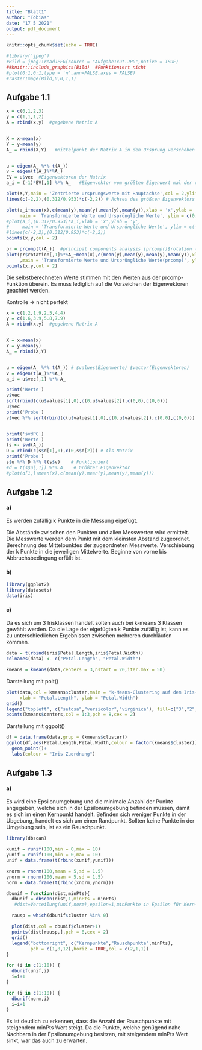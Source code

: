 ```yaml
---
title: "Blatt1"
author: "Tobias"
date: "17 5 2021"
output: pdf_document
---
```


```r
knitr::opts_chunk$set(echo = TRUE)
```

```r
#library('jpeg')
#Bild = jpeg::readJPEG(source = "Aufgabe1cut.JPG",native = TRUE)
##knitr::include_graphics(Bild)  #Funktioniert nicht
#plot(0:1,0:1,type = 'n',ann=FALSE,axes = FALSE)
#rasterImage(Bild,0,0,1,1)
```


## Aufgabe 1.1
```r
x = c(0,1,2,3)
y = c(1,1,1,2)
A = rbind(x,y)  #gegebene Matrix A


X = x-mean(x)
Y = y-mean(y)
A_ = rbind(X,Y)   #Mittelpunkt der Matrix A in den Ursprung verschoben


u = eigen(A_ %*% t(A_))
v = eigen(t(A_)%*%A_)
EV = u$vec  #Eigenvektoren der Matrix 
a_i = (-1)*EV[,1] %*% A_   #Eigenvektor vom größten Eigenwert mal der verschobenen Matrix
```



```r
plot(X,Y,main = 'Zentrierte ursprungswerte mit Hauptachse',col = 2,ylim = c(-1,2))
lines(c(-2,2),(0.312/0.953)*c(-2,2)) # Achses des größten Eigenvektors
```

```r
 
plot(a_i+mean(x),c(mean(y),mean(y),mean(y),mean(y)),xlab = 'x',ylab = 'y',
     main = 'Transformierte Werte und Ursprüngliche Werte', ylim = c(0,3))
#plot(a_i,(0.312/0.953)*a_i,xlab = 'x',ylab = 'y',
#     main = 'Transformierte Werte und Ursprüngliche Werte', ylim = c(-2,2))
#lines(c(-2,2),(0.312/0.953)*c(-2,2))
points(x,y,col = 2)

pr = prcomp(t(A_))  #principal components analysis (prcomp()$rotation -> Eigenvektoren)
plot(pr$rotation[,1]%*%A_+mean(x),c(mean(y),mean(y),mean(y),mean(y)),xlab = 'x',ylab = 'y'
     ,main = 'Transformierte Werte und Ursprüngliche Werte(prcomp)', ylim = c(0,3))
points(x,y,col = 2)
```
Die selbstberechneten Werte stimmen mit den Werten aus der prcomp-Funktion überein.
Es muss lediglich auf die Vorzeichen der Eigenvektoren geachtet werden.

Kontrolle -> nicht perfekt
```r
x = c(1.2,1.9,2.5,4.4)
y = c(1.6,3.9,5.8,7.9)
A = rbind(x,y)  #gegebene Matrix A


X = x-mean(x)
Y = y-mean(y)
A_ = rbind(X,Y)


u = eigen(A_ %*% t(A_)) # $values(Eigenwerte) $vector(Eigenvektoren)
v = eigen(t(A_)%*%A_)
a_i = u$vec[,1] %*% A_

print('Werte')
v$vec
sqrt(rbind(c(u$values[1],0),c(0,u$values[2]),c(0,0),c(0,0)))
u$vec
print('Probe')
v$vec %*% sqrt(rbind(c(u$values[1],0),c(0,u$values[2]),c(0,0),c(0,0))) %*% u$vec


print('svdPC')
print('Werte')
(s <- svd(A_))
D = rbind(c(s$d[1],0),c(0,s$d[2])) # Als Matrix
print('Probe')
s$u %*% D %*% t(s$v)    # Funktioniert
#d = t(s$u[,1]) %*% A_   # Größter Eigenvektor
#plot(d[1,]+mean(x),c(mean(y),mean(y),mean(y),mean(y)))
```



## Aufgabe 1.2
#### a)

Es werden zufällig k Punkte in die Messung eigefügt.\newline

Die Abstände zwischen den Punkten und allen Messwerten wird ermittelt.\newline
Die Messwerte werden dem Punkt mit dem kleinsten Abstand zugeordnet.\newline
Berechnung des Mittelpunktes der zugeordneten Messwerte.\newline
Verschiebung der k Punkte in die jeweiligen Mittelwerte. \newline
Beginne von vorne bis Abbruchsbedingung erfüllt ist.\newline

#### b)
```r
library(ggplot2)
library(datasets)
data(iris)
```

#### c)

Da es sich um 3 Irisklassen handelt solten auch bei k-means 3 Klassen gewählt werden.
Da die Lage der eigefügten k Punkte zufällig ist, kann es zu unterschiedlichen Ergebnissen zwischen mehreren durchläufen kommen.
```r
data = t(rbind(iris$Petal.Length,iris$Petal.Width))
colnames(data) <- c("Petal.Length", "Petal.Width")

kmeans = kmeans(data,centers = 3,nstart = 20,iter.max = 50)
```

Darstellung mit polt()
```r
plot(data,col = kmeans$cluster,main = "k-Means-Clustering auf dem Iris-Datensatz",
     xlab = "Petal.Length", ylab = "Petal.Width")
grid()
legend("topleft", c("setosa","versicolor","virginica"), fill=c("3","2","1"))
points(kmeans$centers,col = 1:3,pch = 8,cex = 2)
```
Darstellung mit ggpolt()
```r
df = data.frame(data,grup = (kmeans$cluster))
ggplot(df,aes(Petal.Length,Petal.Width,colour = factor(kmeans$cluster)))+
  geom_point()+
  labs(colour = "Iris Zuordnung")
```

## Aufgabe 1.3
#### a)

Es wird eine Epsilonumgebung und die minimale Anzahl der Punkte angegeben, welche sich in der Epsilonumgebung befinden müssen, damit es sich im einen Kernpunkt handelt. Befinden sich weniger Punkte in der Ubgebung, handelt es sich um einen Randpunkt. Sollten keine Punkte in der Umgebung sein, ist es ein Rauschpunkt. 
```r
library(dbscan)

xunif = runif(100,min = 0,max = 10)
yunif = runif(100,min = 0,max = 10)
unif = data.frame(t(rbind(xunif,yunif)))

xnorm = rnorm(100,mean = 5,sd = 1.5)
ynorm = rnorm(100,mean = 5,sd = 1.5)
norm = data.frame(t(rbind(xnorm,ynorm)))

dbunif = function(dist,minPts){
  dbunif = dbscan(dist,1,minPts = minPts) 
   #dist=Verteilung(unif,norm),epsilon=1,minPunkte in Epsilon für Kern-Randpunkt

  rausp = which(dbunif$cluster %in% 0)

  plot(dist,col = dbunif$cluster+1)
  points(dist[rausp,],pch = 8,cex = 2)
  grid()
  legend("bottomright", c("Kernpunkte","Rauschpunkte",minPts),
         pch = c(1,8,12),horiz = TRUE,col = c(2,1,1))
}


```


```r
for (i in c(1:10)) {
  dbunif(unif,i)
  i=i+1
}
```


```r
for (i in c(1:10)) {
  dbunif(norm,i)
  i=i+1
}
```

Es ist deutlich zu erkennen, dass die Anzahl der Rauschpunkte mit steigendem minPts Wert steigt.
Da die Punkte, welche genügend nahe Nachbarn in der Epsilonumgebung besitzen, mit steigendem minPts Wert sinkt, war das auch zu erwarten.